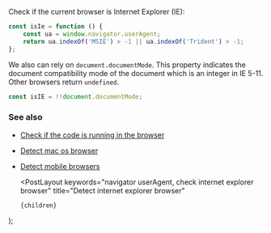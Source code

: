 
Check if the current browser is Internet Explorer (IE):

```js
const isIe = function () {
    const ua = window.navigator.userAgent;
    return ua.indexOf('MSIE') > -1 || ua.indexOf('Trident') > -1;
};
```

We also can rely on `document.documentMode`. This property indicates the document compatibility mode of the document which is an integer in IE 5-11. Other browsers return `undefined`.

```js
const isIE = !!document.documentMode;
```

### See also

-   [Check if the code is running in the browser](/check-if-the-code-is-running-in-the-browser)
-   [Detect mac os browser](/detect-mac-os-browser)
-   [Detect mobile browsers](/detect-mobile-browsers)

    <PostLayout
        keywords="navigator userAgent, check internet explorer browser"
        title="Detect internet explorer browser"
    >
        {children}
    </PostLayout>
);